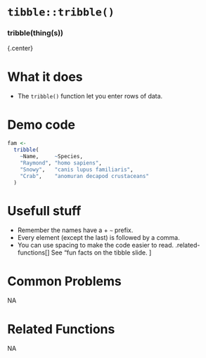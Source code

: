 # [`tibble::tribble()`]{.blue}
 
 
### [tribble]{.blue}(thing(s))
{.center} 
 
# What it does 

+  The [`tribble()`]{.blue} function let you enter rows of data.
  
 
# Demo code 

```r
fam <-
  tribble(
    ~Name,     ~Species,
    "Raymond", "homo sapiens",
    "Snowy",   "canis lupus familiaris",
    "Crab",    "anomuran decapod crustaceans"
  )
```
  
 
# Usefull stuff 

* Remember the names have a + [`~`]{.blue} prefix.
* Every element (except the last) is followed by a comma.
* You can use spacing to make the code easier to read.
.related-functions[]
See "fun facts on the tibble slide.
]
  
 
# Common Problems 
NA  
 
# Related Functions 
NA  
